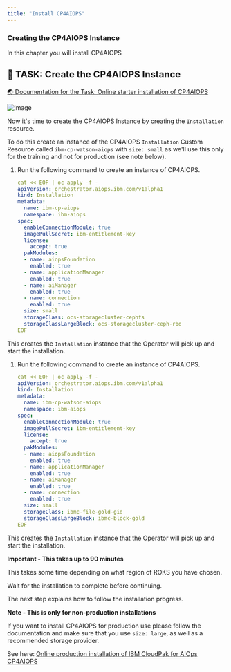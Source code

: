 ```yaml
---
title: "Install CP4AIOPS"
---
```


### Creating the CP4AIOPS Instance

In this chapter you will install CP4AIOPS



## 🚀 TASK: Create the CP4AIOPS Instance
<a href="https://www.ibm.com/docs/en/cloud-paks/cloud-pak-aiops/4.6.0?topic=aiops-starter-installation" target="_blank" >🌏 Documentation for the Task: Online starter installation of CP4AIOPS</a>



![image](./../images/54_aimanager_story.png)


Now it's time to create the CP4AIOPS Instance by creating the `Installation` resource.

To do this create an instance of the CP4AIOPS `Installation` Custom Resource called `ibm-cp-watson-aiops` with `size: small` as we'll use this only for the training and not for production (see note below).







<Accordion>
<AccordionItem title="💡 Solution (For IPI and UPI Techzone Clusters use this)?">

1. Run the following command to create an instance of CP4AIOPS.

   ```yaml
   cat << EOF | oc apply -f -
   apiVersion: orchestrator.aiops.ibm.com/v1alpha1
   kind: Installation
   metadata:
     name: ibm-cp-aiops
     namespace: ibm-aiops
   spec:
     enableConnectionModule: true
     imagePullSecret: ibm-entitlement-key
     license:
       accept: true
     pakModules:
     - name: aiopsFoundation
       enabled: true
     - name: applicationManager
       enabled: true
     - name: aiManager
       enabled: true
     - name: connection
       enabled: true
     size: small
     storageClass: ocs-storagecluster-cephfs
     storageClassLargeBlock: ocs-storagecluster-ceph-rbd
   EOF
   ```


<InlineNotification kind="info">

This creates the `Installation` instance that the Operator will pick up and start the installation. 

</InlineNotification>


</AccordionItem>
</Accordion>

<Accordion>
<AccordionItem title="💡 Solution (For Classic ROKS Clusters use this)?">

1. Run the following command to create an instance of CP4AIOPS.

   ```yaml
   cat << EOF | oc apply -f -
   apiVersion: orchestrator.aiops.ibm.com/v1alpha1
   kind: Installation
   metadata:
     name: ibm-cp-watson-aiops
     namespace: ibm-aiops
   spec:
     enableConnectionModule: true
     imagePullSecret: ibm-entitlement-key
     license:
       accept: true
     pakModules:
     - name: aiopsFoundation
       enabled: true
     - name: applicationManager
       enabled: true
     - name: aiManager
       enabled: true
     - name: connection
       enabled: true
     size: small
     storageClass: ibmc-file-gold-gid
     storageClassLargeBlock: ibmc-block-gold
   EOF
   ```


<InlineNotification kind="info">

This creates the `Installation` instance that the Operator will pick up and start the installation. 

</InlineNotification>


</AccordionItem>
</Accordion>


<InlineNotification kind="error">

**Important - This takes up to 90 minutes**

This takes some time depending on what region of ROKS you have chosen.

Wait for the installation to complete before continuing. 

The next step explains how to follow the installation progress.

</InlineNotification>






<InlineNotification kind="info">

**Note - This is only for non-production installations**

If you want to install CP4AIOPS for production use please follow the documentation and make sure that you use `size: large`, as well as a recommended storage provider.

See here: <a href="https://www.ibm.com/docs/en/cloud-paks/cloud-pak-aiops/4.6.0?topic=installation-online-console" target="_blank" >Online production installation of IBM CloudPak for AIOps CP4AIOPS</a> 


</InlineNotification>



